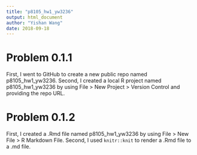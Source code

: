 ```yaml
---
title: "p8105_hw1_yw3236"
output: html_document
author: "Yishan Wang"
date: 2018-09-18
---
```


# Problem 0.1.1

First, I went to GitHub to create a new public repo named p8105_hw1_yw3236. Second, I created a local R project named p8105_hw1_yw3236 by using File > New Project > Version Control and providing the repo URL.

# Problem 0.1.2

First, I created a .Rmd file named p8105_hw1_yw3236 by using File > New File > R Markdown File. Second, I used `knitr::knit` to render a .Rmd file to a .md file. 

